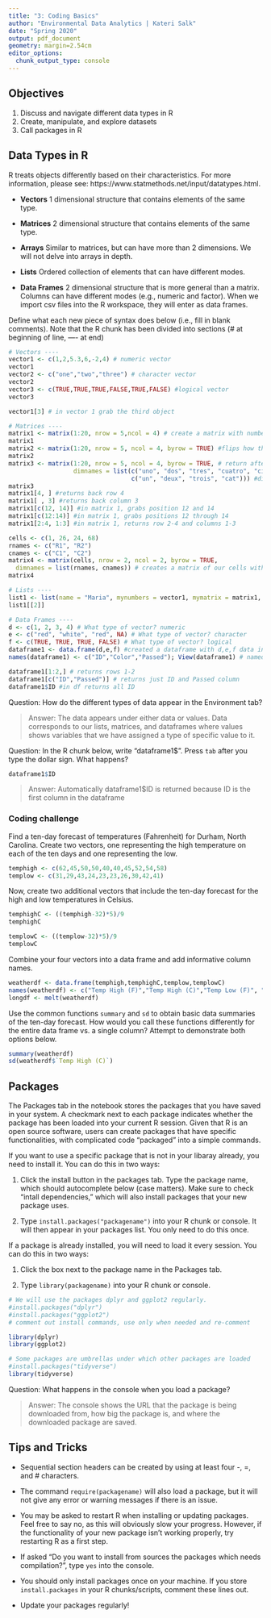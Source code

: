 ```yaml
---
title: "3: Coding Basics"
author: "Environmental Data Analytics | Kateri Salk"
date: "Spring 2020"
output: pdf_document
geometry: margin=2.54cm
editor_options: 
  chunk_output_type: console
---
```


## Objectives
1. Discuss and navigate different data types in R
2. Create, manipulate, and explore datasets
3. Call packages in R

## Data Types in R
R treats objects differently based on their characteristics. For more information, please see: https://www.statmethods.net/input/datatypes.html. 

* **Vectors** 1 dimensional structure that contains elements of the same type.

* **Matrices** 2 dimensional structure that contains elements of the same type.

* **Arrays** Similar to matrices, but can have more than 2 dimensions. We will not delve into arrays in depth.

* **Lists** Ordered collection of elements that can have different modes.

* **Data Frames** 2 dimensional structure that is more general than a matrix. Columns can have different modes (e.g., numeric and factor). When we import csv files into the R workspace, they will enter as data frames.

Define what each new piece of syntax does below (i.e., fill in blank comments). Note that the R chunk has been divided into sections (# at beginning of line, ---- at end)
```r
# Vectors ----
vector1 <- c(1,2,5.3,6,-2,4) # numeric vector
vector1
vector2 <- c("one","two","three") # character vector
vector2
vector3 <- c(TRUE,TRUE,TRUE,FALSE,TRUE,FALSE) #logical vector
vector3

vector1[3] # in vector 1 grab the third object

# Matrices ----
matrix1 <- matrix(1:20, nrow = 5,ncol = 4) # create a matrix with numbers 1-20, with 5 rows and 4 columns
matrix1
matrix2 <- matrix(1:20, nrow = 5, ncol = 4, byrow = TRUE) #flips how the numbers are orderd, now ordered by rows instead by column in matrix 1
matrix2
matrix3 <- matrix(1:20, nrow = 5, ncol = 4, byrow = TRUE, # return after comma continues the line
                  dimnames = list(c("uno", "dos", "tres", "cuatro", "cinco"), 
                                  c("un", "deux", "trois", "cat"))) #dimension names
matrix3
matrix1[4, ] #returns back row 4 
matrix1[ , 3] #returns back column 3
matrix1[c(12, 14)] #in matrix 1, grabs position 12 and 14
matrix1[c(12:14)] #in matrix 1, grabs positions 12 through 14
matrix1[2:4, 1:3] #in matrix 1, returns row 2-4 and columns 1-3

cells <- c(1, 26, 24, 68)
rnames <- c("R1", "R2")
cnames <- c("C1", "C2") 
matrix4 <- matrix(cells, nrow = 2, ncol = 2, byrow = TRUE,
  dimnames = list(rnames, cnames)) # creates a matrix of our cells with row names and column names 
matrix4

# Lists ---- 
list1 <- list(name = "Maria", mynumbers = vector1, mymatrix = matrix1, age = 5.3); list1 #collection of all these options
list1[[2]]

# Data Frames ----
d <- c(1, 2, 3, 4) # What type of vector? numeric 
e <- c("red", "white", "red", NA) # What type of vector? character
f <- c(TRUE, TRUE, TRUE, FALSE) # What type of vector? logical 
dataframe1 <- data.frame(d,e,f) #created a dataframe with d,e,f data included
names(dataframe1) <- c("ID","Color","Passed"); View(dataframe1) # named columns in new dataframe and then viewed it

dataframe1[1:2,] # returns rows 1-2
dataframe1[c("ID","Passed")] # returns just ID and Passed column
dataframe1$ID #in df returns all ID

```
Question: How do the different types of data appear in the Environment tab?

> Answer: The data appears under either data or values. Data corresponds to our lists, matrices, and dataframes where values shows variables that we have assigned a type of specific value to it. 

Question: In the R chunk below, write "dataframe1$". Press `tab` after you type the dollar sign. What happens?

```r
dataframe1$ID
```

> Answer: Automatically dataframe1$ID is returned because ID is the first column in the dataframe


### Coding challenge

Find a ten-day forecast of temperatures (Fahrenheit) for Durham, North Carolina. Create two vectors, one representing the high temperature on each of the ten days and one representing the low.

```r
temphigh <- c(62,45,50,50,40,40,45,52,54,58)
templow <- c(31,29,43,24,23,23,26,30,42,41)
```

Now, create two additional vectors that include the ten-day forecast for the high and low temperatures in Celsius.

```r
temphighC <- ((temphigh-32)*5)/9
temphighC

templowC <- ((templow-32)*5)/9
templowC
```

Combine your four vectors into a data frame and add informative column names.

```r
weatherdf <- data.frame(temphigh,temphighC,templow,templowC)
names(weatherdf) <- c("Temp High (F)","Temp High (C)","Temp Low (F)", "Temp Low (C)")
longdf <- melt(weatherdf)
```

Use the common functions `summary` and `sd` to obtain basic data summaries of the ten-day forecast. How would you call these functions differently for the entire data frame vs. a single column? Attempt to demonstrate both options below.

```r
summary(weatherdf)
sd(weatherdf$`Temp High (C)`)
```


## Packages

The Packages tab in the notebook stores the packages that you have saved in your system. A checkmark next to each package indicates whether the package has been loaded into your current R session. Given that R is an open source software, users can create packages that have specific functionalities, with complicated code "packaged" into a simple commands.

If you want to use a specific package that is not in your libaray already, you need to install it. You can do this in two ways: 

1. Click the install button in the packages tab. Type the package name, which should autocomplete below (case matters). Make sure to check "intall dependencies," which will also install packages that your new package uses. 

2. Type `install.packages("packagename")` into your R chunk or console. It will then appear in your packages list. You only need to do this once. 

If a package is already installed, you will need to load it every session. You can do this in two ways: 

1. Click the box next to the package name in the Packages tab. 

2. Type `library(packagename)` into your R chunk or console.


```r
# We will use the packages dplyr and ggplot2 regularly. 
#install.packages("dplyr") 
#install.packages("ggplot2")
# comment out install commands, use only when needed and re-comment

library(dplyr)
library(ggplot2)

# Some packages are umbrellas under which other packages are loaded
#install.packages("tidyverse")
library(tidyverse)
```

Question: What happens in the console when you load a package?

> Answer: The console shows the URL that the package is being downloaded from, how big the package is, and where the downloaded package are saved.


## Tips and Tricks

* Sequential section headers can be created by using at least four -, =, and # characters.

* The command `require(packagename)` will also load a package, but it will not give any error or warning messages if there is an issue.

* You may be asked to restart R when installing or updating packages. Feel free to say no, as this will obviously slow your progress. However, if the functionality of your new package isn't working properly, try restarting R as a first step. 

* If asked "Do you want to install from sources the packages which needs compilation?", type `yes` into the console. 

* You should only install packages once on your machine. If you store `install.packages` in your R chunks/scripts, comment these lines out. 

* Update your packages regularly! 
